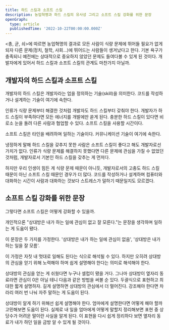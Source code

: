 ```yaml
---
title: 하드 스킬과 소프트 스킬
description: 농업혁명과 하드 스킬의 유사성 그리고 소프트 스킬 강화를 위한 문장
openGraph:
  type: article
  publishedTime: '2022-10-22T00:00:00.000Z'
---
```


\<총, 균, 쇠\>에 따르면 농업혁명의 결과로 모든 사람이 식량 문제에 뛰어들 필요가 없게 되자 다른 문제(정치, 철학, 사회...)에 뛰어드는 사람들이 생겨났다고 한다. 기본 욕구가 충족되니 예전에는 상대적으로 중요하지 않았던 문제도 들여다볼 수 있게 된 것이다. 개발자에게 있어서 하드 스킬과 소프트 스킬의 관계도 마찬가지 아닐까.

## 개발자의 하드 스킬과 소프트 스킬

개발자의 하드 스킬은 개발자라는 업을 정의하는 기술(skill)을 의미한다. 코드를 작성하거나 설계하는 기술이 여기에 속한다.

인류가 식량 문제부터 해결한 것처럼 개발자도 하드 스킬부터 갖춰야 한다. 개발자가 하드 스킬이 부족하다면 모든 에너지를 개발에만 쏟게 된다. 충분한 하드 스킬이 있다면 비로소 눈을 돌려 다른 사람과 협업할 수 있다. 소프트 스킬을 사용할 시간이다.

소프트 스킬은 타인을 배려하며 일하는 기술이다. 커뮤니케이션 기술이 여기에 속한다.

냉정하게 말해 하드 스킬을 갖추지 못한 사람은 소프트 스킬이 좋다고 해도 개발자로선 가치가 없다. 인류가 식량 문제를 해결하지 못했다면 다른 문제에 관심을 가질 수 없었던 것처럼, 개발자로서 기본인 하드 스킬을 갖추는 게 먼저다.

하지만 우리 인생이 힘든 게 식량 문제 때문이 아니듯, 개발자로서의 고충도 하드 스킬 때문이 아닌 소프트 스킬 때문인 경우가 더 많다. 코드를 작성하거나 설계하며 컴퓨터와 대화하는 시간이 사람과 대화하는 것보다 스트레스가 덜하기 때문일지도 모르겠다.

## 소프트 스킬 강화를 위한 문장

그렇다면 소프트 스킬은 어떻게 강화할 수 있을까.

개인적으론 "상대방은 내가 하는 일에 관심이 없고 잘 모른다."는 문장을 생각하며 일하는 게 도움이 됐다.

이 문장은 두 가지를 가정한다. '상대방은 내가 하는 일에 관심이 없음', '상대방은 내가 하는 일을 잘 모름'.

이 가정은 자칫 내 멋대로 일해도 된다는 식으로 해석될 수 있다. 하지만 오히려 상대방의 관심을 얻기 위해 노력해야 하며 쉽게 설명해야 한다는 의미로 해석해야 한다.

상대방의 관심을 얻는 게 쉬웠다면 누구나 셀럽이 됐을 거다. 그나마 상대방이 옆자리 동료라면 관심이 0은 아닐 테니 다음과 같은 방법을 써볼 순 있다. 두괄식으로 표현하고 최대한 짧게 설명하자. 길게 설명하면 상대방의 관심에서 더 멀어진다. 강조해야 한다면 차라리 여러 번 나눠 자주 말하는 게 도움이 된다.

상대방이 알게 하기 위해선 쉽게 설명해야 한다. 엄마에게 설명한다면 어떻게 해야 할까 고민해보면 도움이 된다. 실제로 내 일을 엄마에게 어떻게 말할지 정리해보면 표현 중 상당수가 어려운 말이란 사실을 알게 된다. 이 표현을 다시 쉽게 정리하다 보면 옆자리 동료가 내가 하던 일을 금방 알 수 있게 될 것이다.
